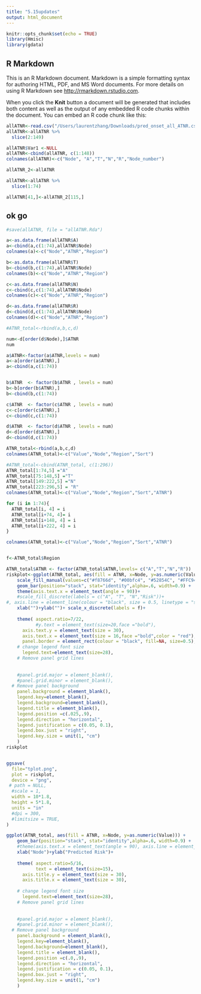 ```yaml
---
title: "5.15updates"
output: html_document
---
```


```r
knitr::opts_chunk$set(echo = TRUE)
library(Hmisc)
library(gdata)
```

## R Markdown

This is an R Markdown document. Markdown is a simple formatting syntax for authoring HTML, PDF, and MS Word documents. For more details on using R Markdown see <http://rmarkdown.rstudio.com>.

When you click the **Knit** button a document will be generated that includes both content as well as the output of any embedded R code chunks within the document. You can embed an R code chunk like this:

```r
allATNR<-read.csv("/Users/laurentzhang/Downloads/pred_onset_all_ATNR.csv")
allATNR<-allATNR %>%
  slice(2:149)
```

```r
allATNR$Var1 <-NULL
allATNR<-cbind(allATNR, c(1:148))
colnames(allATNR)<-c("Node", "A","T","N","R","Node_number")

allATNR_2<-allATNR
```


```r
allATNR<-allATNR %>%
  slice(1:74)


```


```r

allATNR[41,]<-allATNR_2[115,]

```


## ok go

```r
#save(allATNR, file = "allATNR.Rda")

a<-as.data.frame(allATNR$A)
a<-cbind(a,c(1:74),allATNR$Node)
colnames(a)<-c("Node","ATNR","Region")

b<-as.data.frame(allATNR$T)
b<-cbind(b,c(1:74),allATNR$Node)
colnames(b)<-c("Node","ATNR","Region")

c<-as.data.frame(allATNR$N)
c<-cbind(c,c(1:74),allATNR$Node)
colnames(c)<-c("Node","ATNR","Region")

d<-as.data.frame(allATNR$R)
d<-cbind(d,c(1:74),allATNR$Node)
colnames(d)<-c("Node","ATNR","Region")

#ATNR_total<-rbind(a,b,c,d)
```


```r

num<-d[order(d$Node),]$ATNR
num

a$ATNR<-factor(a$ATNR,levels = num)
a<-a[order(a$ATNR),]
a<-cbind(a,c(1:74))


b$ATNR  <- factor(b$ATNR , levels = num)
b<-b[order(b$ATNR),]
b<-cbind(b,c(1:74))

c$ATNR  <- factor(c$ATNR , levels = num)
c<-c[order(c$ATNR),]
c<-cbind(c,c(1:74))

d$ATNR  <- factor(d$ATNR , levels = num)
d<-d[order(d$ATNR),]
d<-cbind(d,c(1:74))
```


```r
ATNR_total<-rbind(a,b,c,d)
colnames(ATNR_total)<-c("Value","Node","Region","Sort")

```

```r
#ATNR_total<-cbind(ATNR_total, c(1:296))
ATNR_total[1:74,5] ="A"
ATNR_total[75:148,5] ="T"
ATNR_total[149:222,5] ="N"
ATNR_total[223:296,5] = "R"
colnames(ATNR_total)<-c("Value","Node","Region","Sort","ATNR")
```

```r
for (i in 1:74){
  ATNR_total[i, 4] = i
  ATNR_total[i+74, 4]= i
  ATNR_total[i+148, 4] = i
  ATNR_total[i+222, 4] = i
}

colnames(ATNR_total)<-c("Value","Node","Region","Sort","ATNR")


f<-ATNR_total$Region
```


```r

ATNR_total$ATNR <- factor(ATNR_total$ATNR,levels= c("A","T","N","R"))
riskplot<-ggplot(ATNR_total, aes(fill = ATNR, x=Node, y=as.numeric(Value))) +
    scale_fill_manual(values=c("#f8766d", "#00bfc4", "#52854C", "#FFC947"),labels = c("Amyloid", "Tau", "Neurodegeneration ","Predicted Risk"))+
    geom_bar(position="stack", stat="identity",alpha=.6, width=0.9) +
    theme(axis.text.x = element_text(angle = 90))+
    #scale_fill_discrete(labels = c("A", "T", "N","Risk"))+
#, axis.line = element_line(colour = "black", size = 0.5, linetype = "solid"))+
    xlab("")+ylab("")+ scale_x_discrete(labels = f)+
    
    theme( aspect.ratio=7/22,
           #y.text = element_text(size=20,face ="bold"),
      axis.text.y = element_text(size = 30),
      axis.text.x = element_text(size = 16,face ="bold",color = "red"),
      panel.border = element_rect(colour = "black", fill=NA, size=0.5),
    # change legend font size
      legend.text=element_text(size=28),
    # Remove panel grid lines
    
    
    #panel.grid.major = element_blank(),
    #panel.grid.minor = element_blank(),
  # Remove panel background
    panel.background = element_blank(),
    legend.key=element_blank(),
    legend.background=element_blank(),
    legend.title = element_blank(),
    legend.position =c(.025,.9),
    legend.direction = "horizontal",
    legend.justification = c(0.05, 0.1),
    legend.box.just = "right",
    legend.key.size = unit(1, "cm")
    )
riskplot


ggsave(
  file="tplot.png",
  plot = riskplot,
  device = "png",
 # path = NULL,
  #scale = 1,
  width = 10*1.8,
  height = 5*1.8,
  units = "in"
  #dpi = 300,
  #limitsize = TRUE,
)

```
```r

ggplot(ATNR_total, aes(fill = ATNR, x=Node, y=as.numeric(Value))) +
    geom_bar(position="stack", stat="identity",alpha=.6, width=0.9) +
    #theme(axis.text.x = element_text(angle = 90), axis.line = element_line(colour = "black", size = 0.5, linetype = "solid"))
    xlab("Node")+ylab("Predicted Risk")+
  
    theme( aspect.ratio=5/16,
           text = element_text(size=15),
      axis.title.y = element_text(size = 30),
      axis.title.x = element_text(size = 30),
    
    # change legend font size
      legend.text=element_text(size=28),
    # Remove panel grid lines
    
    
    #panel.grid.major = element_blank(),
    #panel.grid.minor = element_blank(),
  # Remove panel background
    panel.background = element_blank(),
    legend.key=element_blank(),
    legend.background=element_blank(),
    legend.title = element_blank(),
    legend.position =c(.0,.9),
    legend.direction = "horizontal",
    legend.justification = c(0.05, 0.1),
    legend.box.just = "right",
    legend.key.size = unit(1, "cm")
    )
```